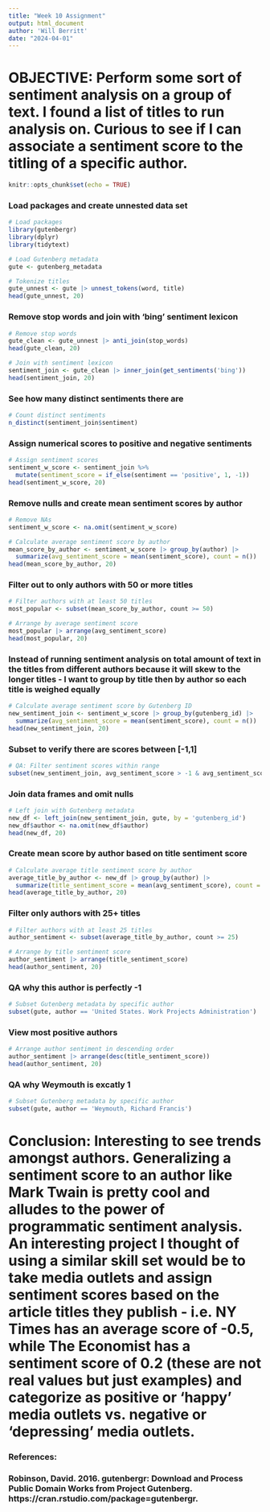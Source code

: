 ```yaml
---
title: "Week 10 Assignment"
output: html_document
author: 'Will Berritt'
date: "2024-04-01"
---
```


# OBJECTIVE: Perform some sort of sentiment analysis on a group of text. I found a list of titles to run analysis on. Curious to see if I can associate a sentiment score to the titling of a specific author.

```r
knitr::opts_chunk$set(echo = TRUE)
```
### Load packages and create unnested data set
```r
# Load packages
library(gutenbergr)
library(dplyr)
library(tidytext)

# Load Gutenberg metadata
gute <- gutenberg_metadata

# Tokenize titles
gute_unnest <- gute |> unnest_tokens(word, title)
head(gute_unnest, 20)
```
### Remove stop words and join with 'bing' sentiment lexicon
```r
# Remove stop words
gute_clean <- gute_unnest |> anti_join(stop_words)
head(gute_clean, 20)

# Join with sentiment lexicon
sentiment_join <- gute_clean |> inner_join(get_sentiments('bing'))
head(sentiment_join, 20)
```
### See how many distinct sentiments there are
```r
# Count distinct sentiments
n_distinct(sentiment_join$sentiment)
```
### Assign numerical scores to positive and negative sentiments
```r
# Assign sentiment scores
sentiment_w_score <- sentiment_join %>% 
  mutate(sentiment_score = if_else(sentiment == 'positive', 1, -1))
head(sentiment_w_score, 20)
```
### Remove nulls and create mean sentiment scores by author
```r
# Remove NAs
sentiment_w_score <- na.omit(sentiment_w_score)

# Calculate average sentiment score by author
mean_score_by_author <- sentiment_w_score |> group_by(author) |> 
  summarize(avg_sentiment_score = mean(sentiment_score), count = n())
head(mean_score_by_author, 20)
```
### Filter out to only authors with 50 or more titles
```r
# Filter authors with at least 50 titles
most_popular <- subset(mean_score_by_author, count >= 50)

# Arrange by average sentiment score
most_popular |> arrange(avg_sentiment_score)
head(most_popular, 20)
```
### Instead of running sentiment analysis on total amount of text in the titles from different authors because it will skew to the longer titles - I want to group by title then by author so each title is weighed equally
```r
# Calculate average sentiment score by Gutenberg ID
new_sentiment_join <- sentiment_w_score |> group_by(gutenberg_id) |> 
  summarize(avg_sentiment_score = mean(sentiment_score), count = n())
head(new_sentiment_join, 20)
```
### Subset to verify there are scores between [-1,1]
```r
# QA: Filter sentiment scores within range
subset(new_sentiment_join, avg_sentiment_score > -1 & avg_sentiment_score < 1 & avg_sentiment_score != 0)
```
### Join data frames and omit nulls
```r
# Left join with Gutenberg metadata
new_df <- left_join(new_sentiment_join, gute, by = 'gutenberg_id')
new_df$author <- na.omit(new_df$author)
head(new_df, 20)
```
### Create mean score by author based on title sentiment score
```r
# Calculate average title sentiment score by author
average_title_by_author <- new_df |> group_by(author) |> 
  summarize(title_sentiment_score = mean(avg_sentiment_score), count = n())
head(average_title_by_author, 20)
```
### Filter only authors with 25+ titles
```r
# Filter authors with at least 25 titles
author_sentiment <- subset(average_title_by_author, count >= 25)

# Arrange by title sentiment score
author_sentiment |> arrange(title_sentiment_score)
head(author_sentiment, 20)
```
### QA why this author is perfectly -1
```r
# Subset Gutenberg metadata by specific author
subset(gute, author == 'United States. Work Projects Administration')
```
### View most positive authors
```r
# Arrange author sentiment in descending order
author_sentiment |> arrange(desc(title_sentiment_score))
head(author_sentiment, 20)
```
### QA why Weymouth is excatly 1
```r
# Subset Gutenberg metadata by specific author
subset(gute, author == 'Weymouth, Richard Francis')
```

# Conclusion: Interesting to see trends amongst authors. Generalizing a sentiment score to an author like Mark Twain is pretty cool and alludes to the power of programmatic sentiment analysis. An interesting project I thought of using a similar skill set would be to take media outlets and assign sentiment scores based on the article titles they publish - i.e. NY Times has an average score of -0.5, while The Economist has a sentiment score of 0.2 (these are not real values but just examples) and categorize as positive or 'happy' media outlets vs. negative or 'depressing' media outlets.

### References: 
### Robinson, David. 2016. gutenbergr: Download and Process Public Domain Works from Project Gutenberg. https://cran.rstudio.com/package=gutenbergr.
